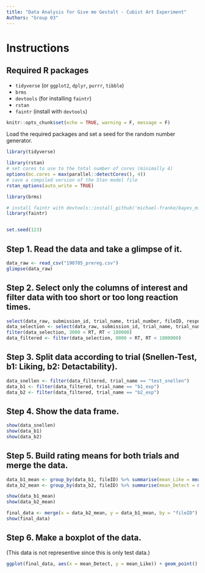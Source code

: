 ```yaml
---
title: "Data Analysis for Give me Gestalt - Cubist Art Experiment"
Authors: "Group 03"
---
```


# Instructions

## Required R packages
* `tidyverse` (or `ggplot2`, `dplyr`, `purrr`, `tibble`)
* `brms`
* `devtools` (for installing `faintr`)
* `rstan`
* `faintr` (install with `devtools`)

```r
knitr::opts_chunk$set(echo = TRUE, warning = F, message = F)

```

Load the required packages and set a seed for the random number generator.
```r
library(tidyverse)

library(rstan)
# set cores to use to the total number of cores (minimally 4)
options(mc.cores = max(parallel::detectCores(), 4))
# save a compiled version of the Stan model file
rstan_options(auto_write = TRUE)

library(brms)

# install faintr with devtools::install_github('michael-franke/bayes_mixed_regression_tutorial/faintr', build_vignettes = TRUE))
library(faintr)


set.seed(123)

```

Step 1. Read the data and take a glimpse of it.
---

```r
data_raw <- read_csv("190705_prereg.csv")
glimpse(data_raw)
```


Step 2. Select only the columns of interest and filter data with too short or too long reaction times. 
---

```r
select(data_raw, submission_id, trial_name, trial_number, fileID, response, RT, timeSpent)
data_selection <- select(data_raw, submission_id, trial_name, trial_number, fileID, response, RT, timeSpent)
filter(data_selection, 3000 < RT, RT < 180000)
data_filtered <- filter(data_selection, 0000 < RT, RT < 1800000)

```


Step 3. Split data according to trial (Snellen-Test, b1: Liking, b2: Detactability).
---

```r
data_snellen <- filter(data_filtered, trial_name == "test_snellen")
data_b1 <- filter(data_filtered, trial_name == "b1_exp")
data_b2 <- filter(data_filtered, trial_name == "b2_exp")
```


Step 4. Show the data frame.
---

```r
show(data_snellen)
show(data_b1)
show(data_b2)
```


Step 5. Build rating means for both trials and merge the data.
---

```r

data_b1_mean <- group_by(data_b1, fileID) %>% summarise(mean_Like = mean(response))
data_b2_mean <- group_by(data_b2, fileID) %>% summarise(mean_Detect = mean(response))

show(data_b1_mean)
show(data_b2_mean)
```


```r
final_data <- merge(x = data_b2_mean, y = data_b1_mean, by = "fileID")
show(final_data)
```


Step 6. Make a boxplot of the data.
---
(This data is not representive since this is only test data.)

```r
ggplot(final_data, aes(x = mean_Detect, y = mean_Like)) + geom_point() + geom_smooth(method = "lm")
```

